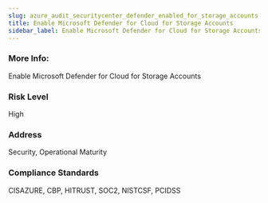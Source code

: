 ```yaml
---
slug: azure_audit_securitycenter_defender_enabled_for_storage_accounts
title: Enable Microsoft Defender for Cloud for Storage Accounts
sidebar_label: Enable Microsoft Defender for Cloud for Storage Accounts
---
```


### More Info:

Enable Microsoft Defender for Cloud for Storage Accounts

### Risk Level

High

### Address

Security, Operational Maturity

### Compliance Standards

CISAZURE, CBP, HITRUST, SOC2, NISTCSF, PCIDSS

